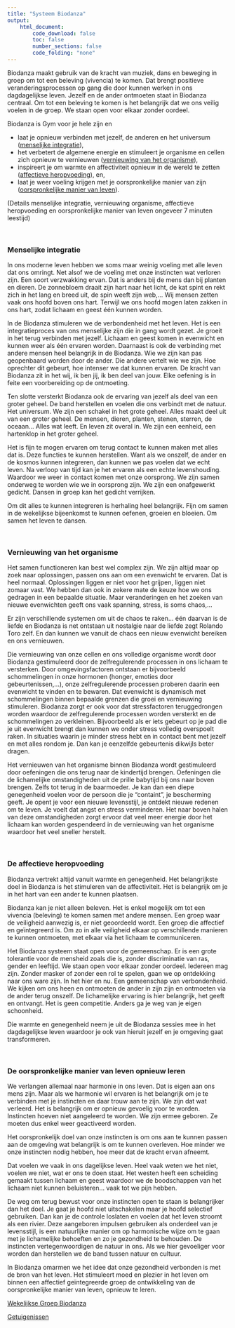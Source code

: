 ```yaml
---
title: "Systeem Biodanza"
output:
    html_document:
        code_download: false
        toc: false
        number_sections: false
        code_folding: "none"
---
```



Biodanza maakt gebruik van de kracht van muziek, dans en beweging in groep om tot een beleving (vivencia) te komen. Dat brengt positieve veranderingsprocessen op gang die door kunnen werken in ons dagdagelijkse leven. Jezelf en de ander ontmoeten staat in Biodanza centraal. Om tot een beleving te komen is het belangrijk dat we ons veilig voelen in de groep. We staan open voor elkaar zonder oordeel.

Biodanza is Gym voor je hele zijn en

- laat je opnieuw verbinden met jezelf, de anderen en het universum ([menselijke integratie](#menselijke-integratie)), 
- het verbetert de algemene energie en stimuleert je organisme en cellen zich opnieuw te vernieuwen ([vernieuwing van het organisme](#vernieuwing-van-het-organisme)),
- inspireert je om warmte en affectiviteit opnieuw in de wereld te zetten ([affectieve heropvoeding](#de-affectieve-heropvoeding)), en,
- laat je weer voeling krijgen met je oorspronkelijke manier van zijn ([oorspronkelijke manier van leven](#de-oorspronkelijke-manier-van-leven-opnieuw-leren)).


(Details menselijke integratie, vernieuwing organisme, affectieve heropvoeding en oorspronkelijke manier van leven ongeveer 7 minuten leestijd)

</br> 

### Menselijke integratie

In ons moderne leven hebben we soms maar weinig voeling met alle leven dat ons omringt. Net alsof we de voeling met onze instincten wat verloren zijn. Een soort verzwakking ervan. Dat is anders bij de mens dan bij planten en dieren. De zonnebloem draait zijn hart naar het licht, de kat spint en rekt zich in het lang en breed uit, de spin weeft zijn web,... Wij mensen zetten vaak ons hoofd boven ons hart. Terwijl we ons hoofd mogen laten zakken in ons hart, zodat lichaam en geest één kunnen worden.  

In de Biodanza stimuleren we de verbondenheid met het leven. Het is een integratieproces van ons menselijke zijn die in gang wordt gezet. Je groeit in het terug verbinden met jezelf. Lichaam en geest komen in evenwicht en kunnen weer als één ervaren worden. Daarnaast is ook de verbinding met andere mensen heel belangrijk in de Biodanza. Wie we zijn kan pas geopenbaard worden door de ander. Die andere vertelt wie we zijn. Hoe oprechter dit gebeurt, hoe intenser we dat kunnen ervaren. De kracht van Biodanza zit in het wij, ik ben jij, ik ben deel van jouw. Elke oefening is in feite een voorbereiding op de ontmoeting.  

Ten slotte versterkt Biodanza ook de ervaring van jezelf als deel van een groter geheel. De band herstellen en voelen die ons verbindt met de natuur. Het universum. We zijn een schakel in het grote geheel. Alles maakt deel uit van een groter geheel. De mensen, dieren, planten, stenen, sterren, de oceaan... Alles wat leeft. En leven zit overal in. We zijn een eenheid, een hartenklop in het groter geheel.  

Het is fijn te mogen ervaren om terug contact te kunnen maken met alles dat is. Deze functies te kunnen herstellen. Want als we onszelf, de ander en de kosmos kunnen integreren, dan kunnen we pas voelen dat we echt leven. Na verloop van tijd kan je het ervaren als een echte levenshouding. Waardoor we weer in contact komen met onze oorsprong. We zijn samen onderweg te worden wie we in oorsprong zijn. We zijn een onafgewerkt gedicht. Dansen in groep kan het gedicht verrijken.  

Om dit alles te kunnen integreren is herhaling heel belangrijk. Fijn om samen in de wekelijkse bijeenkomst te kunnen oefenen, groeien en bloeien. Om samen het leven te dansen.  
  

</br> 
  
  
### Vernieuwing van het organisme

Het samen functioneren kan best wel complex zijn. We zijn altijd maar op zoek naar oplossingen, passen ons aan om een evenwicht te ervaren. Dat is heel normaal. Oplossingen liggen er niet voor het grijpen, liggen niet zomaar vast. We hebben dan ook in zekere mate de keuze hoe we ons gedragen in een bepaalde situatie. Maar veranderingen en het zoeken van nieuwe evenwichten geeft ons vaak spanning, stress, is soms chaos,...  

Er zijn verschillende systemen om uit de chaos te raken... één daarvan is de liefde en Biodanza is net ontstaan uit nostalgie naar de liefde zegt Rolando Toro zelf. En dan kunnen we vanuit de chaos een nieuw evenwicht bereiken en ons vernieuwen.  

Die vernieuwing van onze cellen en ons volledige organisme wordt door Biodanza gestimuleerd door de zelfregulerende processen in ons lichaam te versterken. Door omgevingsfactoren ontstaan er bijvoorbeeld schommelingen in onze hormonen (honger, emoties door gebeurtenissen,...), onze zelfregulerende processen proberen daarin een evenwicht te vinden en te bewaren. Dat evenwicht is dynamisch met schommelingen binnen bepaalde grenzen die groei en vernieuwing stimuleren. Biodanza zorgt er ook voor dat stressfactoren teruggedrongen worden waardoor de zelfregulerende processen worden versterkt en de schommelingen zo verkleinen. Bijvoorbeeld als er iets gebeurt op je pad die je uit evenwicht brengt dan kunnen we onder stress volledig overspoelt raken. In situaties waarin je minder stress hebt en in contact bent met jezelf en met alles rondom je. Dan kan je eenzelfde gebeurtenis dikwijls beter dragen.  

Het vernieuwen van het organisme binnen Biodanza wordt gestimuleerd door oefeningen die ons terug naar de kindertijd brengen. Oefeningen die de lichamelijke omstandigheden uit de prille babytijd bij ons naar boven brengen. Zelfs tot terug in de baarmoeder. Je kan dan een diepe genegenheid voelen voor de persoon die je "containt", je bescherming geeft. Je opent je voor een nieuwe levensstijl, je ontdekt nieuwe redenen om te leven. Je voelt dat angst en stress verminderen. Het naar boven halen van deze omstandigheden zorgt ervoor dat veel meer energie door het lichaam kan worden gespendeerd in de vernieuwing van het organisme waardoor het veel sneller herstelt.


</br> 

### De affectieve heropvoeding

Biodanza vertrekt altijd vanuit warmte en genegenheid. Het belangrijkste doel in Biodanza is het stimuleren van de affectiviteit. Het is belangrijk om je in het hart van een ander te kunnen plaatsen.  

Biodanza kan je niet alleen beleven. Het is enkel mogelijk om tot een vivencia (beleving) te komen samen met andere mensen. Een groep waar de veiligheid aanwezig is, er niet geoordeeld wordt. Een groep die affectief en geïntegreerd is. Om zo in alle veiligheid elkaar op verschillende manieren te kunnen ontmoeten, met elkaar via het lichaam te communiceren.  

Het Biodanza systeem staat open voor de gemeenschap. Er is een grote tolerantie voor de mensheid zoals die is, zonder discriminatie van ras, gender en leeftijd. We staan open voor elkaar zonder oordeel. Iedereen mag zijn. Zonder masker of zonder een rol te spelen, gaan we op ontdekking naar ons ware zijn. In het hier en nu. Een gemeenschap van verbondenheid. We kijken om ons heen en ontmoeten de ander in zijn zijn en ontmoeten via de ander terug onszelf. De lichamelijke ervaring is hier belangrijk, het geeft en ontvangt. Het is geen competitie. Anders ga je weg van je eigen schoonheid.  

Die warmte en genegenheid neem je uit de Biodanza sessies mee in het dagdagelijkse leven waardoor je ook van hieruit jezelf en je omgeving gaat transformeren.

</br> 

### De oorspronkelijke manier van leven opnieuw leren

We verlangen allemaal naar harmonie in ons leven. Dat is eigen aan ons mens zijn. Maar als we harmonie wil ervaren is het belangrijk om je te verbinden met je instincten en daar trouw aan te zijn. We zijn dat wat verleerd. Het is belangrijk om er opnieuw gevoelig voor te worden. Instincten hoeven niet aangeleerd te worden. We zijn ermee geboren. Ze moeten dus enkel weer geactiveerd worden.  

Het oorspronkelijk doel van onze instincten is om ons aan te kunnen passen aan de omgeving wat belangrijk is om te kunnen overleven. Hoe minder we onze instincten nodig hebben, hoe meer dat de kracht ervan afneemt.  

Dat voelen we vaak in ons dagelijkse leven. Heel vaak weten we het niet, voelen we niet, wat er ons te doen staat. Het westen heeft een scheiding gemaakt tussen lichaam en geest waardoor we de boodschappen van het lichaam niet kunnen beluisteren... vaak tot we pijn hebben.  

De weg om terug bewust voor onze instincten open te staan is belangrijker dan het doel. Je gaat je hoofd niet uitschakelen maar je hoofd selectief gebruiken. Dan kan je de controle loslaten en voelen dat het leven stroomt als een rivier. Deze aangeboren impulsen gebruiken als onderdeel van je levensstijl, is een natuurlijke manier om op harmonische wijze om te gaan met je lichamelijke behoeften en zo je gezondheid te behouden. De instincten vertegenwoordigen de natuur in ons. Als we hier gevoeliger voor worden dan herstellen we de band tussen natuur en cultuur.  

In Biodanza omarmen we het idee dat onze gezondheid verbonden is met de bron van het leven. Het stimuleert moed en plezier in het leven om binnen een affectief geïntegreerde groep de ontwikkeling van de oorspronkelijke manier van leven, opnieuw te leren.

[Wekelijkse Groep Biodanza](./activiteiten.html)  

[Getuigenissen](./getuigenissen.html)
